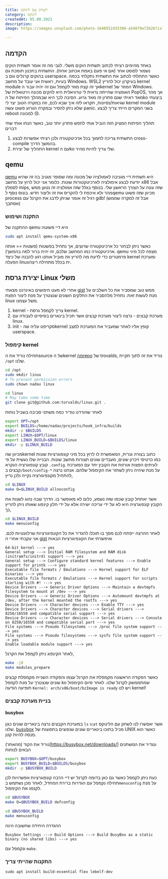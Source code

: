 ```yaml
---
title: לשחק עם לינוקס
category: לינוקס
createdAt: 05.08.2022
description: 
image: https://images.unsplash.com/photo-1640552435388-a54879e72b28?ixlib=rb-1.2.1&ixid=MnwxMjA3fDB8MHxwaG90by1wYWdlfHx8fGVufDB8fHx8&auto=format&fit=crop&w=1170&q=80

---
```


## הקדמה

באחד מהימים רציתי לכתוב תשתית הוקים משלי.
לגבי מה זה אומר תשתית הוקים נשמור לפוסט אחר
(אם אי פעם באמת אכתוב אחת).
התשתית בתכנון תומכת גם בהוקים קרנלים וגם ב
userspace.
כאשר התחלתי לכתוב את התשתית נתקלתי בכמה בעיות, ראשית אני עובד על מחשב
Windows.
WSL2
בעיקרון יכול להריץ
kernel module
אך זה קצת מוזר לקמפל וגם זה יהיה עבור
הkernel
המוזר של
Windows.
האופציה שהייתה נראית לי טרוויאלית היא להקים מכונה וירטואלית של
PopOS,
אך מהר מאד ראיתי שגם פתרון זה מאד גרוע.
הסיבה לכך היא שבמהלך הפיתוח של
הko
ביצעתי שגיאות/נסיונות, תקראו לזה איך שבא לכם, וזה במקרה הטוב יצר לי
kernel module
שלא ניתן להסיר ובמקרה הגרוע פשוט עשה
panic.
בשני המקרים הייתי צריך לבצע
reboot
למכונה
😢.


תהליך הפיתוח המציק הזה הוביל אותי לחפש פתרון יותר טוב, כאשר הנחו אותי שתי דברים
1. התשתית צריכה לתמוך בכל ארכיטקטורה ולכן רציתי אפשרות לבצע cross-compile בהמשך הדרך.
2. התהליך של יצירת kernel עם הko שלי צריך להיות מהיר.

## qemu
[qemu](https://www.qemu.org/)
היא תשתית דיי מגניבה לאמולציה של מכונה ומה שסופר מגניב בה זה שהיא יודעת לבצע אימולציה לארכיטקטורות שונות.
כלומר אני יכול לרוץ על מחשב
x86
אבל לסמלץ
mips, שזה עונה על הצורך הראשון שלי.
בנוסף בגלל שזה אמולציה זה נטען ממש מהר ולא איכפת לי להקריס את זה וליצור חדש.
בונוס נוסף
לqemu
מכיוון שזה פשוט
process
רגיל זה אומר שניתן לדבג את הקרנל עם
gdb! (אבל זה למקרה שממש אסתבך)

### התקנה ושימוש
ההתקנה של
qemu
היא דיי פשוטה
```bash
sudo apt install qemu-system-x86
```
כאשר ניתן לבחור כל ארכיטקטורה שרוצים, אך נתחיל בפשטות
(פשטות == אותה ארכיטקטורה כמו המחשב שלכם, זה יהיה ברור למה בהמשך).
qemu
מצפה לכל מיני פרמטרים כדי לדעת מה להריץ וזה מוביל אותנו רגע להבנה של כיצד
kernel
ומערכת הפעלה linuxית
בכלל מתחילה ריצה.

## יצירת גרסת Linux משלי
אחרי לא מעט חיפושים באינרנט מצאתי
[gist](https://gist.github.com/chrisdone/02e165a0004be33734ac2334f215380e)
ממש טוב שמסביר את כל השלבים על מנת לעשות זאת.
נתחיל מלהסביר את החלקים השונים שנצטרך על מנת ליצור הפצת
linux
משל עצמנו.

1. kernel - צריך לקמפל גרסת kernel.
2. מערכת קבצים - נרצה ליצור מערכת קבצים אשר תכיל בינארים בסיסיים לעבודה עם linux.
3. init - סקריפט עליה שהkernel קופץ אליו לאחר שמעביר את המערכת למצב userspace.

### קימפול kernel
תחילה נוריד את הsource של הkernel 
[מהrepo](https://github.com/torvalds/linux/tree/v5.19)
של trovalds, נוריד את זה לתוך תקיית `/opt` שלנו.
```bash
cd /opt
sudo mkdir linux
# To prevent permission errors
sudo chown nadav linux 

cd linux
# May take some time
git clone git@github.com:torvalds/linux.git . 
```
לאחר שהורדנו נגדיר כמה משתני סביבה בשביל נוחות
```bash
export OPT=/opt
export BUILDS=/home/nadav/projects/hook_infra/builds
mkdir -p $BUILDS
export LINUX=$OPT/linux
export LINUX_BUILD=$BUILDS/linux
mkdir -p $LINUX_BUILD
```
מכיוון 
שהkernel
כתוב בצורה גנרית, המאפשרת לו לרוץ  בכל מיני קונפוגרציות שונות כמו כרטיסי זיכרון שונים, מעבדים שונים תצורות מחשב שונות.
הבנייה שלו נעשית על פי קובץ קונפוגרציה הנקרא `.config`.
לעיתים הפצות אורזות את הקובץ יחד עם המערכת קבצים ב`/boot/config-*`
על מנת שיהיה ניתן לשחזר את הקימפול שלהם.
אנחנו נרצה להתחיל מקונפיגורציה נקייה ולכן נריץ,
```bash
cd $LINUX
make O=$LINUX_BUILD allnoconfig
```
אשר יאתחל קובץ שכמו שזה נשמע, כלום לא מאופשר בו.
הדרך שבה נהוג לשנות את הקובץ קונפוגרציה היא לא על ידי עריכה ישירה אלא על ידי חלון קינפוג שאותו ניתן להריץ כך,

```bash
cd $LINUX_BUILD
make menuconfig
```
לאחר ההרצה ייפתח לכם מסך בו תוכלו להגדיר את כל הקונפיגורציות שרלוונטיות לכם.
אני עקבתי אחרי ה
[gist](https://gist.github.com/chrisdone/02e165a0004be33734ac2334f215380e)
ואיפשרתי את הקונפיגורציות הבאות

```
64-bit kernel ---> yes
General setup ---> Initial RAM filesystem and RAM disk (initramfs/initrd) support ---> yes
General setup ---> Configure standard kernel features ---> Enable support for printk ---> yes
Executable file formats / Emulations ---> Kernel support for ELF binaries ---> yes
Executable file formats / Emulations ---> Kernel support for scripts starting with #! ---> yes
Device Drivers ---> Generic Driver Options ---> Maintain a devtmpfs filesystem to mount at /dev ---> yes
Device Drivers ---> Generic Driver Options ---> Automount devtmpfs at /dev, after the kernel mounted the rootfs ---> yes
Device Drivers ---> Character devices ---> Enable TTY ---> yes
Device Drivers ---> Character devices ---> Serial drivers ---> 8250/16550 and compatible serial support ---> yes
Device Drivers ---> Character devices ---> Serial drivers ---> Console on 8250/16550 and compatible serial port ---> yes
File systems ---> Pseudo filesystems ---> /proc file system support ---> yes
File systems ---> Pseudo filesystems ---> sysfs file system support ---> yes
Enable loadable module support ---> yes 
```
לאחר הקינפוג ניתן לקמפל את הקרנל,
```bash
make -j8
make modules_prepare
```
כאשר הפקודה הראשונה מקמפלת את הקרנל עצמו והפקודה השנייה מקמפלת קבצים שונים שנצטרך על מנת לקמפל
ko
שמתממשק לקרנל שלנו. לאחר סיום הקימפול תופיעה הודעה
`Kernel: arch/x86/boot/bzImage is ready`
ויש לנו kernel!

### בניית מערכת קבצים
#### busybox
במערכת הקבצים נרצה בינאריים שונים כגון
`ls`
ו`cat`
אשר יאפשרו לנו לשחק עם הלינוקס שלנו. 
[busybox](https://busybox.net/about.html)
מכיל בתוכו בינאריים שונים שנפוצים בתפוצות של
UNIX
כאשר הוא מנסה להיות קטן.

נוריד את הקוד
(מהאתר)[https://busybox.net/downloads/]
ונגדיר את המשתנים הבאים לנוחות
```bash
export BUSYBOX=$OPT/busybox
export BUSYBOX_BUILD=$BUILDS/busybox
mkdir -p $BUSYBOX_BUILD
```
כעת ניתן לקמפל כאשר גם כאן בדומה לקרנל יש דיי הרבה קונפוגרציות אפשרויות לכן תחילה נקמפל עם הגדרות ברירת המחדל,
לאחר מכן נשתמש
ב`menuconfig`
על מנת לקנפג את הקימפול.

```bash
cd $BUSYBOX
make O=$BUSYBOX_BUILD defconfig

cd $BUSYBOX_BUILD
make menuconfig
```
ההגדרה היחידה שחשובה הינה
```
Busybox Settings ---> Build Options ---> Build BusyBox as a static binary (no shared libs) ---> yes
```
ונקמפל עם
`make`.

### התקנות שהייתי צריך
```
sudo apt install build-essential flex lebelf-dev
```